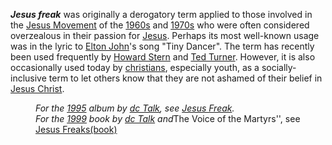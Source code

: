'''''Jesus freak''''' was originally a derogatory term applied to those involved in the [[Jesus Movement]] of the [[1960s]] and [[1970s]] who were often considered overzealous in their passion for [[Jesus]]. Perhaps its most well-known usage was in the lyric to [[Elton John]]'s song "Tiny Dancer". 
The term has recently been used frequently by [[Howard Stern]] and [[Ted Turner]]. However, it is also occasionally used today by [[christianity|christians]], especially youth, as a socially-inclusive term to let others know that they are not ashamed of their belief in [[Jesus Christ]].
 
:''For the [[1995]] album by [[dc Talk]], see [[Jesus Freak]].''
:''For the [[1999]] book by [[dc Talk]] and ''The Voice of the Martyrs'', see [[Jesus Freaks(book)]]